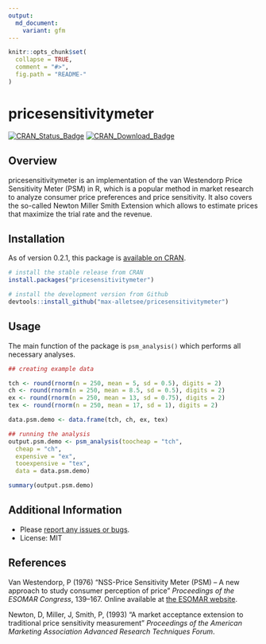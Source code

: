 ```yaml
---
output:
  md_document:
    variant: gfm
---
```


```r
knitr::opts_chunk$set(
  collapse = TRUE,
  comment = "#>",
  fig.path = "README-"
)
```

# pricesensitivitymeter

[![CRAN_Status_Badge](https://www.r-pkg.org/badges/version/pricesensitivitymeter)](https://cran.r-project.org/package=pricesensitivitymeter)
[![CRAN_Download_Badge](https://cranlogs.r-pkg.org/badges/grand-total/pricesensitivitymeter)](https://cran.r-project.org/package=pricesensitivitymeter)

## Overview 
pricesensitivitymeter is an implementation of the van Westendorp Price Sensitivity Meter (PSM) in R, which is a popular method in market research to analyze consumer price preferences and price sensitivity. It also covers the so-called Newton Miller Smith Extension which allows to estimate prices that maximize the trial rate and the revenue.

## Installation

As of version 0.2.1, this package is [available on CRAN](https://cran.r-project.org/package=pricesensitivitymeter).

```r
# install the stable release from CRAN
install.packages("pricesensitivitymeter")

# install the development version from Github
devtools::install_github("max-alletsee/pricesensitivitymeter")
```

## Usage

The main function of the package is `psm_analysis()` which performs all necessary analyses. 

```r
## creating example data

tch <- round(rnorm(n = 250, mean = 5, sd = 0.5), digits = 2)
ch <- round(rnorm(n = 250, mean = 8.5, sd = 0.5), digits = 2)
ex <- round(rnorm(n = 250, mean = 13, sd = 0.75), digits = 2)
tex <- round(rnorm(n = 250, mean = 17, sd = 1), digits = 2)

data.psm.demo <- data.frame(tch, ch, ex, tex)

## running the analysis
output.psm.demo <- psm_analysis(toocheap = "tch",
  cheap = "ch",
  expensive = "ex",
  tooexpensive = "tex",
  data = data.psm.demo)

summary(output.psm.demo)
```

## Additional Information

* Please [report any issues or bugs](https://github.com/max-alletsee/pricesensitivitymeter/issues).
* License: MIT

## References 

Van Westendorp, P (1976) "NSS-Price Sensitivity Meter (PSM) -- A new approach to study consumer perception of price" *Proceedings of the ESOMAR Congress*, 139--167. Online available at [the ESOMAR website](https://www.researchworld.com/a-new-approach-to-study-consumer-perception-of-price/).

Newton, D, Miller, J, Smith, P, (1993) "A market acceptance extension to traditional price sensitivity measurement" *Proceedings of the American Marketing Association Advanced Research Techniques Forum*.
